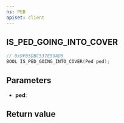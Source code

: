 ```yaml
---
ns: PED
apiset: client
---
```

## IS_PED_GOING_INTO_COVER

```c
// 0x9F65DBC537E59AD5
BOOL IS_PED_GOING_INTO_COVER(Ped ped);
```


## Parameters
* **ped**:

## Return value